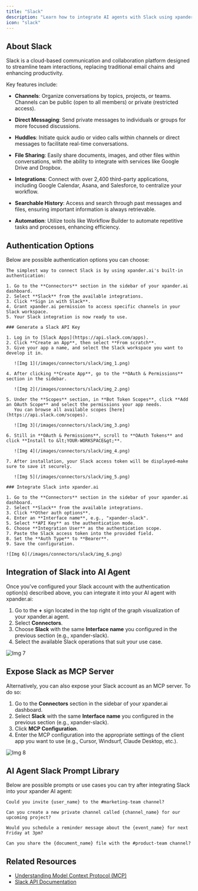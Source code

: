 ```yaml
---
title: "Slack"
description: "Learn how to integrate AI agents with Slack using xpander.ai. Create seamless workflows that automate repetitive tasks, provide instant insights, and enhance team collaboration by leveraging AI-powered assistants directly within your Slack channels and conversations."
icon: "slack"
---
```


## About Slack

Slack is a cloud-based communication and collaboration platform designed to streamline team interactions, replacing traditional email chains and enhancing productivity.

Key features include:

- **Channels**: Organize conversations by topics, projects, or teams. Channels can be public (open to all members) or private (restricted access).

- **Direct Messaging**: Send private messages to individuals or groups for more focused discussions.

- **Huddles**: Initiate quick audio or video calls within channels or direct messages to facilitate real-time conversations.

- **File Sharing**: Easily share documents, images, and other files within conversations, with the ability to integrate with services like Google Drive and Dropbox.

- **Integrations**: Connect with over 2,400 third-party applications, including Google Calendar, Asana, and Salesforce, to centralize your workflow.

- **Searchable History**: Access and search through past messages and files, ensuring important information is always retrievable.

- **Automation**: Utilize tools like Workflow Builder to automate repetitive tasks and processes, enhancing efficiency.


## Authentication Options

Below are possible authentication options you can choose:

<Tabs>

  <Tab title="Built-in xpander.ai Auth">

    The simplest way to connect Slack is by using xpander.ai's built-in authentication:

    1. Go to the **Connectors** section in the sidebar of your xpander.ai dashboard.  
    2. Select **Slack** from the available integrations.  
    3. Click **Sign in with Slack**.  
    4. Grant xpander.ai permission to access specific channels in your Slack workspace.  
    5. Your Slack integration is now ready to use.

  </Tab>

  <Tab title="API Access">

    ### Generate a Slack API Key

    1. Log in to [Slack Apps](https://api.slack.com/apps).  
    2. Click **Create an App**, then select **From scratch**.  
    3. Give your app a name, and select the Slack workspace you want to develop it in.  

       ![Img 1](/images/connectors/slack/img_1.png)

    4. After clicking **Create App**, go to the **OAuth & Permissions** section in the sidebar.  

       ![Img 2](/images/connectors/slack/img_2.png)

    5. Under the **Scopes** section, in **Bot Token Scopes**, click **Add an OAuth Scope** and select the permissions your app needs.  
       You can browse all available scopes [here](https://api.slack.com/scopes).  

       ![Img 3](/images/connectors/slack/img_3.png)

    6. Still in **OAuth & Permissions**, scroll to **OAuth Tokens** and click **Install to &lt;YOUR-WORKSPACE&gt;**.  

       ![Img 4](/images/connectors/slack/img_4.png)

    7. After installation, your Slack access token will be displayed—make sure to save it securely.  

       ![Img 5](/images/connectors/slack/img_5.png)

    ### Integrate Slack into xpander.ai

    1. Go to the **Connectors** section in the sidebar of your xpander.ai dashboard.  
    2. Select **Slack** from the available integrations.  
    3. Click **Other auth options**.  
    4. Enter an **Interface name**, e.g., "xpander-slack".  
    5. Select **API Key** as the authentication mode.  
    6. Choose **Integration User** as the authentication scope.  
    7. Paste the Slack access token into the provided field.  
    8. Set the **Auth Type** to **Bearer**.  
    9. Save the configuration.  

    ![Img 6](/images/connectors/slack/img_6.png)

  </Tab>
</Tabs>

## Integration of Slack into AI Agent

Once you've configured your Slack account with the authentication option(s) described above, you can integrate it into your AI agent with xpander.ai:

1. Go to the **+** sign located in the top right of the graph visualization of your xpander.ai agent.  
2. Select **Connectors**.  
3. Choose **Slack** with the same **Interface name** you configured in the previous section (e.g., xpander-slack).  
4. Select the available Slack operations that suit your use case.  

![Img 7](/images/connectors/slack/img_7.png)

## Expose Slack as MCP Server

Alternatively, you can also expose your Slack account as an MCP server. To do so:

1. Go to the **Connectors** section in the sidebar of your xpander.ai dashboard.  
2. Select **Slack** with the same **Interface name** you configured in the previous section (e.g., xpander-slack).  
3. Click **MCP Configuration**.  
4. Enter the MCP configuration into the appropriate settings of the client app you want to use (e.g., Cursor, Windsurf, Claude Desktop, etc.).

![Img 8](/images/connectors/slack/img_8.png)

## AI Agent Slack Prompt Library

Below are possible prompts or use cases you can try after integrating Slack into your xpander AI agent:

```
Could you invite {user_name} to the #marketing-team channel?
```

````
Can you create a new private channel called {channel_name} for our upcoming project?
````

```
Would you schedule a reminder message about the {event_name} for next Friday at 3pm?
```

```
Can you share the {document_name} file with the #product-team channel?
```

## Related Resources

- [Understanding Model Context Protocol (MCP)](/docs/05-human-interfaces/04-mcp)
- [Slack API Documentation](https://api.slack.com/quickstart)